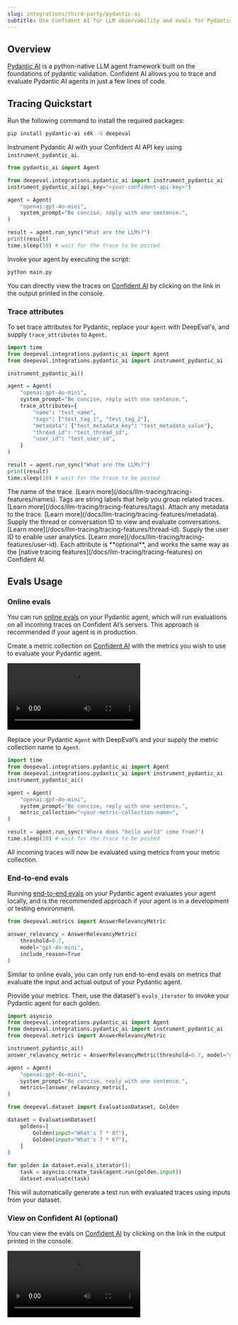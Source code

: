 ```yaml
---
slug: integrations/third-party/pydantic-ai
subtitle: Use Confident AI for LLM observability and evals for PydanticAI
---
```


## Overview

[Pydantic AI](https://ai.pydantic.dev/) is a python-native LLM agent framework built on the foundations of pydantic validation. Confident AI allows you to trace and evaluate Pydantic AI agents in just a few lines of code.

## Tracing Quickstart

<Steps>

<Step title="Install Dependencies">

Run the following command to install the required packages:

```bash
pip install pydantic-ai sdk -U deepeval
```

</Step>

<Step title="Configure Pydantic AI">

Instrument Pydantic AI with your Confident AI API key using `instrument_pydantic_ai`.

```python main.py {3,4}
from pydantic_ai import Agent

from deepeval.integrations.pydantic_ai import instrument_pydantic_ai
instrument_pydantic_ai(api_key="<your-confident-api-key>")

agent = Agent(
    "openai:gpt-4o-mini",
    system_prompt="Be concise, reply with one sentence.",
)

result = agent.run_sync("What are the LLMs?")
print(result)
time.sleep(10) # wait for the trace to be posted
```

</Step>

<Step title="Run Pydantic AI">

Invoke your agent by executing the script:

```bash
python main.py
```

You can directly view the traces on [Confident AI](https://app.confident.ai) by clicking on the link in the output printed in the console.

</Step>

</Steps>

### Trace attributes

To set trace attributes for Pydantic, replace your `Agent` with DeepEval's, and supply `trace_attributes` to `Agent`.

```python main.py maxLines=21 focus={2, 10-15}
import time
from deepeval.integrations.pydantic_ai import Agent
from deepeval.integrations.pydantic_ai import instrument_pydantic_ai

instrument_pydantic_ai()

agent = Agent(
    "openai:gpt-4o-mini",
    system_prompt="Be concise, reply with one sentence.",
    trace_attributes={
        "name": "test_name",
        "tags": ["test_tag_1", "test_tag_2"],
        "metadata": {"test_metadata_key": "test_metadata_value"},
        "thread_id": "test_thread_id",
        "user_id": "test_user_id",
    }
)

result = agent.run_sync("What are the LLMs?")
print(result)
time.sleep(10) # wait for the trace to be posted
```

<Accordion title='View Trace Attributes'>
<ParamField path="name" type="str" required={false}>
  The name of the trace. [Learn more](/docs/llm-tracing/tracing-features/names).
</ParamField>

<ParamField path="tags" type="List[str]" required={false}>
  Tags are string labels that help you group related traces. [Learn
  more](/docs/llm-tracing/tracing-features/tags).
</ParamField>

<ParamField path="metadata" type="Dict" required={false}>
  Attach any metadata to the trace. [Learn
  more](/docs/llm-tracing/tracing-features/metadata).
</ParamField>

<ParamField path="thread_id" type="str" required={false}>
  Supply the thread or conversation ID to view and evaluate conversations.
  [Learn more](/docs/llm-tracing/tracing-features/thread-id).
</ParamField>

<ParamField path="user_id" type="str" required={false}>
  Supply the user ID to enable user analytics. [Learn
  more](/docs/llm-tracing/tracing-features/user-id).
</ParamField>

<Info>
  Each attribute is **optional**, and works the same way as the [native tracing
  features](/docs/llm-tracing/tracing-features) on Confident AI.
</Info>
</Accordion>

## Evals Usage

### Online evals

You can run [online evals](https://documentation.confident-ai.com/docs/llm-tracing/evaluations) on your Pydantic agent, which will run evaluations on all incoming traces on Confident AI’s servers. This approach is recommended if your agent is in production.

<Steps>

<Step title="Create metric collection">

Create a metric collection on [Confident AI](https://app.confident.ai) with the metrics you wish to use to evaluate your Pydantic agent.

<Frame caption="Create metric collection">
  <video
    src="https://confident-docs.s3.us-east-1.amazonaws.com/integrations%3Athird-party-integrations%3Acreate-metric-collection-4k.mp4"
    controls
    autoplay
  />
</Frame>

<Warning>
  Your metric collection must only contain metrics that only evaluate the input
  and actual output of your Pydantic agent.
</Warning>

</Step>

<Step title="Run evals">

Replace your Pydantic `Agent` with DeepEval’s and your supply the metric collection name to `Agent`.

```python main.py maxLines=100 focus={2, 9}
import time
from deepeval.integrations.pydantic_ai import Agent
from deepeval.integrations.pydantic_ai import instrument_pydantic_ai
instrument_pydantic_ai()

agent = Agent(
    "openai:gpt-4o-mini",
    system_prompt="Be concise, reply with one sentence.",
    metric_collection="<your-metric-collection-name>",
)

result = agent.run_sync('Where does "hello world" come from?')
time.sleep(10) # wait for the trace to be posted
```

<Success>
  All incoming traces will now be evaluated using metrics from your metric
  collection.
</Success>

</Step>
</Steps>

### End-to-end evals

Running [end-to-end evals](/docs/llm-evaluation/end-to-end-evals) on your Pydantic agent evaluates your agent locally, and is the recommended approach if your agent is in a development or testing environment.

<Steps>

<Step title="Create metric">

```python
from deepeval.metrics import AnswerRelevancyMetric

answer_relevancy = AnswerRelevancyMetric(
    threshold=0.7,
    model="gpt-4o-mini",
    include_reason=True
)
```

</Step>

<Warning>
  Similar to online evals, you can only run end-to-end evals on metrics that evaluate the input and actual output of your Pydantic agent.
</Warning>

<Step title="Run evals">

Provide your metrics. Then, use the dataset's `evals_iterator` to invoke your Pydantic agent for each golden.

<Tabs>
<Tab title="Asynchronous">

```python main.py focus={1-2, 17-26} maxLines=100
import asyncio
from deepeval.integrations.pydantic_ai import Agent
from deepeval.integrations.pydantic_ai import instrument_pydantic_ai
from deepeval.metrics import AnswerRelevancyMetric

instrument_pydantic_ai()
answer_relavancy_metric = AnswerRelevancyMetric(threshold=0.7, model="gpt-4o-mini", include_reason=True)

agent = Agent(
    "openai:gpt-4o-mini",
    system_prompt="Be concise, reply with one sentence.",
    metrics=[answer_relavancy_metric],
)

from deepeval.dataset import EvaluationDataset, Golden

dataset = EvaluationDataset(
    goldens=[
        Golden(input="What's 7 * 8?"),
        Golden(input="What's 7 * 6?"),
    ]
)

for golden in dataset.evals_iterator():
    task = asyncio.create_task(agent.run(golden.input))
    dataset.evaluate(task)
```

</Tab>
</Tabs>

<Success>
  This will automatically generate a test run with evaluated traces using inputs
  from your dataset.
</Success>

</Step>
</Steps>

### View on Confident AI (optional)

You can view the evals on [Confident AI](https://app.confident.ai) by clicking on the link in the output printed in the console.

<Frame>
<video
  src="https://confident-bucket.s3.us-east-1.amazonaws.com/end-to-end%3Apydantic-1080.mp4"
  controls
  autoplay
  playsinline
/>
</Frame>
